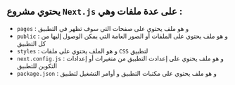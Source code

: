 
<CommonSEO title='ملفات مشروع Next.js' description='التعرف على ملفات مشروع Next.js' keywords='ملفات مشروع Next.js, Frontend developer, Next.js'/>

<PageTutorial apiLocalUrl='next' namePage='ملفات مشروع Next.js'>
<div className='mdx'>

## يحتوي مشروع `Next.js` على عدة ملفات وهي :

* `pages` : و هو ملف يحتوي على صفحات التي سوف تظهر في التطبيق
* `public` : و هو ملف يحتوي على الملفات أو الصور العامة التي يمكن الوصول إليها من كل التطبيق
* `styles` : و هو الملف يحتوي على ملفات `CSS` لتطبيق
* `next.config.js` : و هو ملف يحتوي على إعدادت التطبيق من متغيرات أو إعدادات التكوين للتطبيق
* `package.json` : و هو ملف يحتوي على مكتبات التطبيق و أوامر التشغيل لتطبيق

</div>
</PageTutorial>